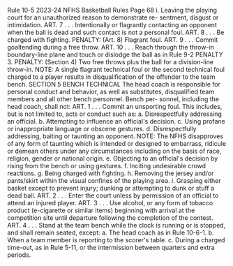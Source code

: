 Rule 10-5 2023-24 NFHS Basketball Rules Page 68 i. Leaving the playing court for an unauthorized reason to demonstrate re- sentment, disgust or intimidation. ART. 7 . . . Intentionally or flagrantly contacting an opponent when the ball is dead and such contact is not a personal foul. ART. 8 . . . Be charged with fighting. PENALTY: (Art. 8) Flagrant foul. ART. 9 . . . Commit goaltending during a free throw. ART. 10 . . . Reach through the throw-in boundary-line plane and touch or dislodge the ball as in Rule 9-2 PENALTY 3. PENALTY: (Section 4) Two free throws plus the ball for a division-line throw-in. NOTE: A single flagrant technical foul or the second technical foul charged to a player results in disqualification of the offender to the team bench. SECTION 5 BENCH TECHNICAL The head coach is responsible for personal conduct and behavior, as well as substitutes, disqualified team members and all other bench personnel. Bench per- sonnel, including the head coach, shall not: ART. 1 . . . Commit an unsporting foul. This includes, but is not limited to, acts or conduct such as: a. Disrespectfully addressing an official. b. Attempting to influence an official's decision. c. Using profane or inappropriate language or obscene gestures. d. Disrespectfully addressing, baiting or taunting an opponent. NOTE: The NFHS disapproves of any form of taunting which is intended or designed to embarrass, ridicule or demean others under any circumstances including on the basis of race, religion, gender or national origin. e. Objecting to an official's decision by rising from the bench or using gestures. f. Inciting undesirable crowd reactions. g. Being charged with fighting. h. Removing the jersey and/or pants/skirt within the visual confines of the playing area. i. Grasping either basket except to prevent injury; dunking or attempting to dunk or stuff a dead ball. ART. 2 . . . Enter the court unless by permission of an official to attend an injured player. ART. 3 . . . Use alcohol, or any form of tobacco product (e-cigarette or similar items) beginning with arrival at the competition site until departure following the completion of the contest. ART. 4 . . . Stand at the team bench while the clock is running or is stopped, and shall remain seated, except: a. The head coach as in Rule 10-6-1. b. When a team member is reporting to the scorer's table. c. During a charged time-out, as in Rule 5-11, or the intermission between quarters and extra periods.